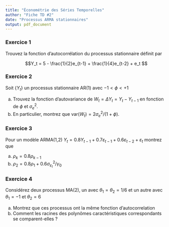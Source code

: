 ```yaml
---
title: "Économétrie des Séries Temporelles"
author: "Fiche TD #2"
date: "Processus ARMA stationnaires"
output: pdf_document
---
```


### Exercice 1

Trouvez la fonction d'autocorrélation du processus stationnaire définit par 

$$Y_t = 5  - \frac{1}{2}e_{t-1} + \frac{1}{4}e_{t-2} + e_t $$

### Exercice 2 

Soit $\{Y_t\}$ un processus stationnaire AR(1)  avec $-1<\phi<+1$

  (a) Trouvez la fonction d'autovariance de $W_t=\Delta Y_t=Y_t-Y_{t-1}$ 
    en fonction de $\phi$ et $\sigma_{e}^2$.
  (b) En particulier, montrez que $\mathsf{var}(W_t)=2\sigma_{e}^2/(1+\phi)$.

### Exercice 3

Pour un modèle ARMA(1,2) $Y_t=0.8Y_{t-1}+0.7\varepsilon_{t-1}+0.6\varepsilon_{t-2}+\varepsilon_{t}$
montrez que

  (a) $\rho_k=0.8\rho_{k-1}$
  (b) $\rho_2=0.8\rho_1+0.6\sigma_{\varepsilon_t}^2/\gamma_0$

### Exercice 4

Considérez deux processus MA(2), un avec $\theta_1=\theta_2=1/6$ et un autre
avec $\theta_1=-1$ et $\theta_2=6$

  (a) Montrez que ces processus ont la même fonction d'autocorrelation
  (b) Comment les racines des polynômes caractéristiques correspondants 
  se comparent-elles ?
